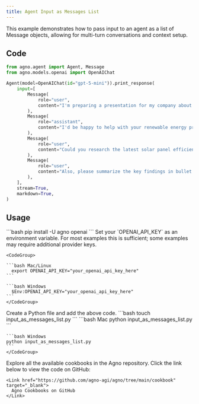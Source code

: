 ```yaml
---
title: Agent Input as Messages List
---
```


This example demonstrates how to pass input to an agent as a list of Message objects, allowing for multi-turn conversations and context setup.

## Code

```python input_as_messages_list.py
from agno.agent import Agent, Message
from agno.models.openai import OpenAIChat

Agent(model=OpenAIChat(id="gpt-5-mini")).print_response(
    input=[
        Message(
            role="user",
            content="I'm preparing a presentation for my company about renewable energy adoption.",
        ),
        Message(
            role="assistant",
            content="I'd be happy to help with your renewable energy presentation. What specific aspects would you like me to focus on?",
        ),
        Message(
            role="user",
            content="Could you research the latest solar panel efficiency improvements in 2024?",
        ),
        Message(
            role="user",
            content="Also, please summarize the key findings in bullet points for my slides.",
        ),
    ],
    stream=True,
    markdown=True,
)
```

## Usage

<Steps>
  <Snippet file="create-venv-step.mdx" />

  <Step title="Install libraries">
    ```bash
    pip install -U agno openai
    ```
  </Step>

  <Step title="Export your OpenAI API key">
    Set your `OPENAI_API_KEY` as an environment variable. For most examples this is sufficient; some examples may require additional provider keys.

    <CodeGroup>

    ```bash Mac/Linux
      export OPENAI_API_KEY="your_openai_api_key_here"
    ```

    ```bash Windows
      $Env:OPENAI_API_KEY="your_openai_api_key_here"
    ```
    </CodeGroup> 
  </Step>

  <Step title="Create a Python file">
    Create a Python file and add the above code.
    ```bash
    touch input_as_messages_list.py
    ```
  </Step>

  <Step title="Run Agent">
    <CodeGroup>
    ```bash Mac
    python input_as_messages_list.py
    ```
    
    ```bash Windows  
    python input_as_messages_list.py
    ```
    </CodeGroup>
  </Step>

  <Step title="Find All Cookbooks">
    Explore all the available cookbooks in the Agno repository. Click the link below to view the code on GitHub:

    <Link href="https://github.com/agno-agi/agno/tree/main/cookbook" target="_blank">
      Agno Cookbooks on GitHub
    </Link>
  </Step>
</Steps>